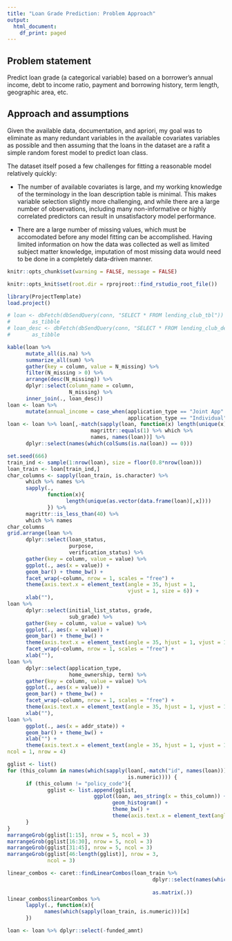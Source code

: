 ```yaml
---
title: "Loan Grade Prediction: Problem Approach"
output:
  html_document:
    df_print: paged
---
```


## Problem statement

Predict loan grade (a categorical variable) based on a borrower's annual income, debt to income ratio, payment and borrowing history, term length, geographic area, etc.

## Approach and assumptions

Given the available data, documentation, and apriori, my goal was to eliminate as many redundant variables in the available covariates variables as possible and then assuming that the loans in the dataset are a rafit a simple random forest model to predict loan class. 

The dataset itself posed a few challenges for fitting a reasonable model relatively quickly:

- The number of available covariates is large, and my working knowledge of the terminology in the loan description table is minimal. This makes variable selection slightly more challenging, and while there are a large number of observations, including many non-informative or highly correlated predictors can result in unsatisfactory model performance. 

- There are a large number of missing values, which must be accomodated before any model fitting can be accomplished. Having limited information on how the data was collected as well as limited subject matter knowledge, imputation of most missing data would need to be done in a completely data-driven manner. 
```r
knitr::opts_chunk$set(warning = FALSE, message = FALSE)
```

```r
knitr::opts_knit$set(root.dir = rprojroot::find_rstudio_root_file())
```



```r
library(ProjectTemplate)
load.project()
```

```r

# loan <- dbFetch(dbSendQuery(conn, "SELECT * FROM lending_club_tbl")) %>%
#       as_tibble
# loan_desc <- dbFetch(dbSendQuery(conn, "SELECT * FROM lending_club_descriptions")) %>%
#       as_tibble
```

```r
kable(loan %>%
      mutate_all(is.na) %>%
      summarize_all(sum) %>%
      gather(key = column, value = N_missing) %>%
      filter(N_missing > 0) %>%
      arrange(desc(N_missing)) %>%
      dplyr::select(column_name = column,
                    N_missing) %>%
      inner_join(., loan_desc)) 
loan <- loan %>%
      mutate(annual_income = case_when(application_type == "Joint App" ~ annual_inc_joint,
                                       application_type == "Individual" ~ annual_inc))
loan <- loan %>% loan[,-match(sapply(loan, function(x) length(unique(x))) %>%
                           magrittr::equals(1) %>% which %>%
                           names, names(loan))] %>%
      dplyr::select(names(which(colSums(is.na(loan)) == 0)))
```


```r
set.seed(666)
train_ind <- sample(1:nrow(loan), size = floor(0.8*nrow(loan)))
loan_train <- loan[train_ind,]
char_columns <- sapply(loan_train, is.character) %>%
      which %>% names %>%
      sapply(.,
             function(x){
                   length(unique(as.vector(data.frame(loan)[,x])))
             }) %>%
      magrittr::is_less_than(40) %>%
      which %>% names
char_columns
grid.arrange(loan %>%
      dplyr::select(loan_status,
                    purpose,
                    verification_status) %>%
      gather(key = column, value = value) %>%
      ggplot(., aes(x = value)) +
      geom_bar() + theme_bw() +
      facet_wrap(~column, nrow = 1, scales = "free") +
      theme(axis.text.x = element_text(angle = 35, hjust = 1,
                                       vjust = 1, size = 6)) +
      xlab(""),
loan %>%
      dplyr::select(initial_list_status, grade,
                    sub_grade) %>%
      gather(key = column, value = value) %>%
      ggplot(., aes(x = value)) +
      geom_bar() + theme_bw() +
      theme(axis.text.x = element_text(angle = 35, hjust = 1, vjust = 1)) +
      facet_wrap(~column, nrow = 1, scales = "free") +
      xlab(""),
loan %>%
      dplyr::select(application_type,
                    home_ownership, term) %>%
      gather(key = column, value = value) %>%
      ggplot(., aes(x = value)) +
      geom_bar() + theme_bw() +
      facet_wrap(~column, nrow = 1, scales = "free") +
      theme(axis.text.x = element_text(angle = 35, hjust = 1, vjust = 1)) +
      xlab(""),
loan %>%
      ggplot(., aes(x = addr_state)) +
      geom_bar() + theme_bw() +
      xlab("") +
      theme(axis.text.x = element_text(angle = 35, hjust = 1, vjust = 1)),
ncol = 1, nrow = 4)

```

```r
gglist <- list()
for (this_column in names(which(sapply(loan[,-match("id", names(loan))],
                                       is.numeric)))) {
      if (this_column != "policy_code"){
             gglist <- list.append(gglist,
                            ggplot(loan, aes_string(x = this_column)) +
                                  geom_histogram() +
                                  theme_bw() +
                                  theme(axis.text.x = element_text(angle = 45, hjust = 1, vjust = 1)))     
      }
}
marrangeGrob(gglist[1:15], nrow = 5, ncol = 3)
marrangeGrob(gglist[16:30], nrow = 5, ncol = 3)
marrangeGrob(gglist[31:45], nrow = 5, ncol = 3)
marrangeGrob(gglist[46:length(gglist)], nrow = 3,
             ncol = 3)
```


```r
linear_combos <- caret::findLinearCombos(loan_train %>%
                                               dplyr::select(names(which(sapply(loan,
                                                                                is.numeric)))) %>%
                                               as.matrix(.))
linear_combos$linearCombos %>%
      lapply(., function(x){
            names(which(sapply(loan_train, is.numeric)))[x]            
      })

loan <- loan %>% dplyr::select(-funded_amnt)
```


